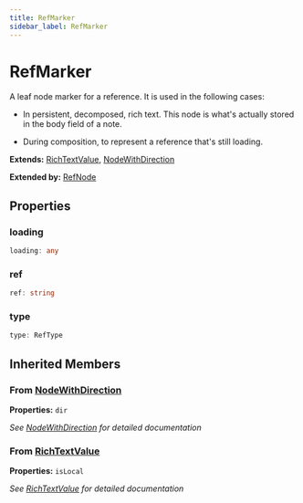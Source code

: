 ```yaml
---
title: RefMarker
sidebar_label: RefMarker
---
```


# RefMarker

A leaf node marker for a reference. It is used in the following cases:

- In persistent, decomposed, rich text. This node is what's actually stored
  in the body field of a note.

- During composition, to represent a reference that's still loading.

**Extends:** [RichTextValue](/api/interfaces/richtextvalue), [NodeWithDirection](/api/interfaces/nodewithdirection)

**Extended by:** [RefNode](/api/interfaces/refnode)

## Properties

### loading

```typescript
loading: any
```

### ref

```typescript
ref: string
```

### type

```typescript
type: RefType
```

## Inherited Members

### From [NodeWithDirection](/api/interfaces/nodewithdirection)

**Properties:** `dir`

*See [NodeWithDirection](/api/interfaces/nodewithdirection) for detailed documentation*

### From [RichTextValue](/api/interfaces/richtextvalue)

**Properties:** `isLocal`

*See [RichTextValue](/api/interfaces/richtextvalue) for detailed documentation*

